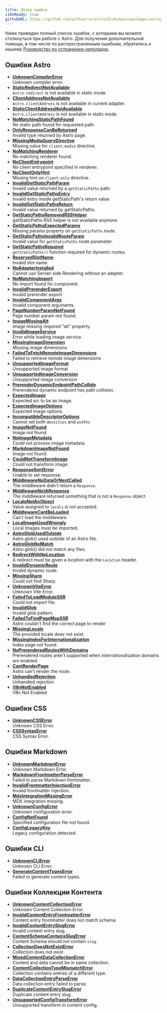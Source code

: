 ```yaml
---
title: Обзор ошибок
i18nReady: true
githubURL: https://github.com/withastro/astro/blob/main/packages/astro/src/core/errors/errors-data.ts
---
```


Ниже приведен полный список ошибок, с которыми вы можете столкнуться при работе с Astro. Для получения дополнительной помощи, в том числе по распространенным ошибкам, обратитесь к нашему [Руководству по устранению неполадок](/ru/guides/troubleshooting/).

## Ошибки Astro

- [**UnknownCompilerError**](/ru/reference/errors/unknown-compiler-error/)<br/>Unknown compiler error.
- [**StaticRedirectNotAvailable**](/ru/reference/errors/static-redirect-not-available/)<br/>`Astro.redirect` is not available in static mode.
- [**ClientAddressNotAvailable**](/ru/reference/errors/client-address-not-available/)<br/>`Astro.clientAddress` is not available in current adapter.
- [**StaticClientAddressNotAvailable**](/ru/reference/errors/static-client-address-not-available/)<br/>`Astro.clientAddress` is not available in static mode.
- [**NoMatchingStaticPathFound**](/ru/reference/errors/no-matching-static-path-found/)<br/>No static path found for requested path.
- [**OnlyResponseCanBeReturned**](/ru/reference/errors/only-response-can-be-returned/)<br/>Invalid type returned by Astro page.
- [**MissingMediaQueryDirective**](/ru/reference/errors/missing-media-query-directive/)<br/>Missing value for `client:media` directive.
- [**NoMatchingRenderer**](/ru/reference/errors/no-matching-renderer/)<br/>No matching renderer found.
- [**NoClientEntrypoint**](/ru/reference/errors/no-client-entrypoint/)<br/>No client entrypoint specified in renderer.
- [**NoClientOnlyHint**](/ru/reference/errors/no-client-only-hint/)<br/>Missing hint on `client:only` directive.
- [**InvalidGetStaticPathParam**](/ru/reference/errors/invalid-get-static-path-param/)<br/>Invalid value returned by a `getStaticPaths` path.
- [**InvalidGetStaticPathsEntry**](/ru/reference/errors/invalid-get-static-paths-entry/)<br/>Invalid entry inside getStaticPath's return value
- [**InvalidGetStaticPathsReturn**](/ru/reference/errors/invalid-get-static-paths-return/)<br/>Invalid value returned by getStaticPaths.
- [**GetStaticPathsRemovedRSSHelper**](/ru/reference/errors/get-static-paths-removed-rsshelper/)<br/>getStaticPaths RSS helper is not available anymore.
- [**GetStaticPathsExpectedParams**](/ru/reference/errors/get-static-paths-expected-params/)<br/>Missing params property on `getStaticPaths` route.
- [**GetStaticPathsInvalidRouteParam**](/ru/reference/errors/get-static-paths-invalid-route-param/)<br/>Invalid value for `getStaticPaths` route parameter.
- [**GetStaticPathsRequired**](/ru/reference/errors/get-static-paths-required/)<br/>`getStaticPaths()` function required for dynamic routes.
- [**ReservedSlotName**](/ru/reference/errors/reserved-slot-name/)<br/>Invalid slot name.
- [**NoAdapterInstalled**](/ru/reference/errors/no-adapter-installed/)<br/>Cannot use Server-side Rendering without an adapter.
- [**NoMatchingImport**](/ru/reference/errors/no-matching-import/)<br/>No import found for component.
- [**InvalidPrerenderExport**](/ru/reference/errors/invalid-prerender-export/)<br/>Invalid prerender export.
- [**InvalidComponentArgs**](/ru/reference/errors/invalid-component-args/)<br/>Invalid component arguments.
- [**PageNumberParamNotFound**](/ru/reference/errors/page-number-param-not-found/)<br/>Page number param not found.
- [**ImageMissingAlt**](/ru/reference/errors/image-missing-alt/)<br/>Image missing required "alt" property.
- [**InvalidImageService**](/ru/reference/errors/invalid-image-service/)<br/>Error while loading image service.
- [**MissingImageDimension**](/ru/reference/errors/missing-image-dimension/)<br/>Missing image dimensions
- [**FailedToFetchRemoteImageDimensions**](/ru/reference/errors/failed-to-fetch-remote-image-dimensions/)<br/>Failed to retrieve remote image dimensions
- [**UnsupportedImageFormat**](/ru/reference/errors/unsupported-image-format/)<br/>Unsupported image format
- [**UnsupportedImageConversion**](/ru/reference/errors/unsupported-image-conversion/)<br/>Unsupported image conversion
- [**PrerenderDynamicEndpointPathCollide**](/ru/reference/errors/prerender-dynamic-endpoint-path-collide/)<br/>Prerendered dynamic endpoint has path collision.
- [**ExpectedImage**](/ru/reference/errors/expected-image/)<br/>Expected src to be an image.
- [**ExpectedImageOptions**](/ru/reference/errors/expected-image-options/)<br/>Expected image options.
- [**IncompatibleDescriptorOptions**](/ru/reference/errors/incompatible-descriptor-options/)<br/>Cannot set both `densities` and `widths`
- [**ImageNotFound**](/ru/reference/errors/image-not-found/)<br/>Image not found.
- [**NoImageMetadata**](/ru/reference/errors/no-image-metadata/)<br/>Could not process image metadata.
- [**MarkdownImageNotFound**](/ru/reference/errors/markdown-image-not-found/)<br/>Image not found.
- [**CouldNotTransformImage**](/ru/reference/errors/could-not-transform-image/)<br/>Could not transform image.
- [**ResponseSentError**](/ru/reference/errors/response-sent-error/)<br/>Unable to set response.
- [**MiddlewareNoDataOrNextCalled**](/ru/reference/errors/middleware-no-data-or-next-called/)<br/>The middleware didn't return a `Response`.
- [**MiddlewareNotAResponse**](/ru/reference/errors/middleware-not-aresponse/)<br/>The middleware returned something that is not a `Response` object.
- [**LocalsNotAnObject**](/ru/reference/errors/locals-not-an-object/)<br/>Value assigned to `locals` is not accepted.
- [**MiddlewareCantBeLoaded**](/ru/reference/errors/middleware-cant-be-loaded/)<br/>Can't load the middleware.
- [**LocalImageUsedWrongly**](/ru/reference/errors/local-image-used-wrongly/)<br/>Local images must be imported.
- [**AstroGlobUsedOutside**](/ru/reference/errors/astro-glob-used-outside/)<br/>Astro.glob() used outside of an Astro file.
- [**AstroGlobNoMatch**](/ru/reference/errors/astro-glob-no-match/)<br/>Astro.glob() did not match any files.
- [**RedirectWithNoLocation**](/ru/reference/errors/redirect-with-no-location/)<br/>A redirect must be given a location with the `Location` header.
- [**InvalidDynamicRoute**](/ru/reference/errors/invalid-dynamic-route/)<br/>Invalid dynamic route.
- [**MissingSharp**](/ru/reference/errors/missing-sharp/)<br/>Could not find Sharp.
- [**UnknownViteError**](/ru/reference/errors/unknown-vite-error/)<br/>Unknown Vite Error.
- [**FailedToLoadModuleSSR**](/ru/reference/errors/failed-to-load-module-ssr/)<br/>Could not import file.
- [**InvalidGlob**](/ru/reference/errors/invalid-glob/)<br/>Invalid glob pattern.
- [**FailedToFindPageMapSSR**](/ru/reference/errors/failed-to-find-page-map-ssr/)<br/>Astro couldn't find the correct page to render
- [**MissingLocale**](/ru/reference/errors/missing-locale/)<br/>The provided locale does not exist.
- [**MissingIndexForInternationalization**](/ru/reference/errors/missing-index-for-internationalization/)<br/>Index page not found.
- [**NoPrerenderedRoutesWithDomains**](/ru/reference/errors/no-prerendered-routes-with-domains/)<br/>Prerendered routes aren't supported when internationalization domains are enabled.
- [**CantRenderPage**](/ru/reference/errors/cant-render-page/)<br/>Astro can't render the route.
- [**UnhandledRejection**](/ru/reference/errors/unhandled-rejection/)<br/>Unhandled rejection
- [**i18nNotEnabled**](/ru/reference/errors/i18n-not-enabled/)<br/>i18n Not Enabled

## Ошибки CSS

- [**UnknownCSSError**](/ru/reference/errors/unknown-csserror/)<br/>Unknown CSS Error.
- [**CSSSyntaxError**](/ru/reference/errors/csssyntax-error/)<br/>CSS Syntax Error.

## Ошибки Markdown

- [**UnknownMarkdownError**](/ru/reference/errors/unknown-markdown-error/)<br/>Unknown Markdown Error.
- [**MarkdownFrontmatterParseError**](/ru/reference/errors/markdown-frontmatter-parse-error/)<br/>Failed to parse Markdown frontmatter.
- [**InvalidFrontmatterInjectionError**](/ru/reference/errors/invalid-frontmatter-injection-error/)<br/>Invalid frontmatter injection.
- [**MdxIntegrationMissingError**](/ru/reference/errors/mdx-integration-missing-error/)<br/>MDX integration missing.
- [**UnknownConfigError**](/ru/reference/errors/unknown-config-error/)<br/>Unknown configuration error.
- [**ConfigNotFound**](/ru/reference/errors/config-not-found/)<br/>Specified configuration file not found.
- [**ConfigLegacyKey**](/ru/reference/errors/config-legacy-key/)<br/>Legacy configuration detected.

## Ошибки CLI

- [**UnknownCLIError**](/ru/reference/errors/unknown-clierror/)<br/>Unknown CLI Error.
- [**GenerateContentTypesError**](/ru/reference/errors/generate-content-types-error/)<br/>Failed to generate content types.

## Ошибки Коллекции Контента

- [**UnknownContentCollectionError**](/ru/reference/errors/unknown-content-collection-error/)<br/>Unknown Content Collection Error.
- [**InvalidContentEntryFrontmatterError**](/ru/reference/errors/invalid-content-entry-frontmatter-error/)<br/>Content entry frontmatter does not match schema.
- [**InvalidContentEntrySlugError**](/ru/reference/errors/invalid-content-entry-slug-error/)<br/>Invalid content entry slug.
- [**ContentSchemaContainsSlugError**](/ru/reference/errors/content-schema-contains-slug-error/)<br/>Content Schema should not contain `slug`.
- [**CollectionDoesNotExistError**](/ru/reference/errors/collection-does-not-exist-error/)<br/>Collection does not exist
- [**MixedContentDataCollectionError**](/ru/reference/errors/mixed-content-data-collection-error/)<br/>Content and data cannot be in same collection.
- [**ContentCollectionTypeMismatchError**](/ru/reference/errors/content-collection-type-mismatch-error/)<br/>Collection contains entries of a different type.
- [**DataCollectionEntryParseError**](/ru/reference/errors/data-collection-entry-parse-error/)<br/>Data collection entry failed to parse.
- [**DuplicateContentEntrySlugError**](/ru/reference/errors/duplicate-content-entry-slug-error/)<br/>Duplicate content entry slug.
- [**UnsupportedConfigTransformError**](/ru/reference/errors/unsupported-config-transform-error/)<br/>Unsupported transform in content config.